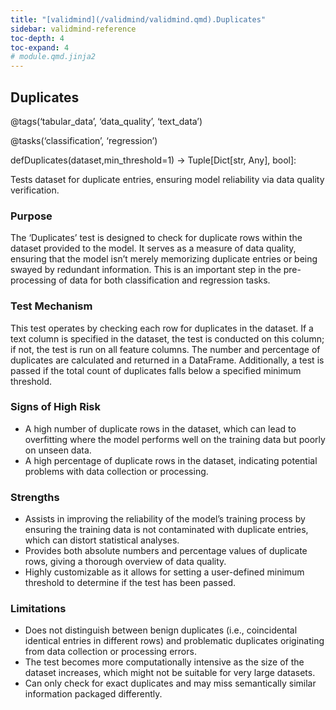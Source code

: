 ```yaml
---
title: "[validmind](/validmind/validmind.qmd).Duplicates"
sidebar: validmind-reference
toc-depth: 4
toc-expand: 4
# module.qmd.jinja2
---
```


<!-- function.qmd.jinja2 -->

## Duplicates<span class="suffix"></span>

<!-- signatures.jinja2 -->

::: {.signature}

<span class="decorators"><span class="decorator">@<span class="n">tags(<span class="s">'tabular_data'</span>, <span class="s">'data_quality'</span>, <span class="s">'text_data'</span>)</span></span>

<span class="decorator">@<span class="n">tasks(<span class="s">'classification'</span>, <span class="s">'regression'</span>)</span></span> </span>

<span class="kw">def</span><span class="name">Duplicates</span>(<span class="params"><span class="n">dataset</span><span class="muted">,</span></span><span class="params"><span class="n">min_threshold</span><span class="o">=</span><span class="kc">1</span></span>)<span class="p"> → </span><span class="return-annotation"><span class="n">Tuple</span><span class="p">\[</span><span class="n">Dict</span><span class="p">\[</span><span class="nb">str</span><span class="p">, </span><span class="n">Any</span><span class="p">\]</span><span class="p">, </span><span class="nb">bool</span><span class="p">\]</span></span>:

:::

<!-- docstring.jinja2 -->

Tests dataset for duplicate entries, ensuring model reliability via data quality verification.

### Purpose

The 'Duplicates' test is designed to check for duplicate rows within the dataset provided to the model. It serves as a measure of data quality, ensuring that the model isn't merely memorizing duplicate entries or being swayed by redundant information. This is an important step in the pre-processing of data for both classification and regression tasks.

### Test Mechanism

This test operates by checking each row for duplicates in the dataset. If a text column is specified in the dataset, the test is conducted on this column; if not, the test is run on all feature columns. The number and percentage of duplicates are calculated and returned in a DataFrame. Additionally, a test is passed if the total count of duplicates falls below a specified minimum threshold.

### Signs of High Risk

- A high number of duplicate rows in the dataset, which can lead to overfitting where the model performs well on the training data but poorly on unseen data.
- A high percentage of duplicate rows in the dataset, indicating potential problems with data collection or processing.

### Strengths

- Assists in improving the reliability of the model's training process by ensuring the training data is not contaminated with duplicate entries, which can distort statistical analyses.
- Provides both absolute numbers and percentage values of duplicate rows, giving a thorough overview of data quality.
- Highly customizable as it allows for setting a user-defined minimum threshold to determine if the test has been passed.

### Limitations

- Does not distinguish between benign duplicates (i.e., coincidental identical entries in different rows) and problematic duplicates originating from data collection or processing errors.
- The test becomes more computationally intensive as the size of the dataset increases, which might not be suitable for very large datasets.
- Can only check for exact duplicates and may miss semantically similar information packaged differently.
